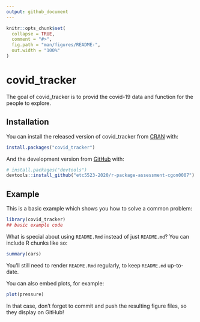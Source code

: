 ```yaml
---
output: github_document
---
```


<!-- README.md is generated from README.Rmd. Please edit that file -->

```r
knitr::opts_chunk$set(
  collapse = TRUE,
  comment = "#>",
  fig.path = "man/figures/README-",
  out.width = "100%"
)
```

# covid_tracker

<!-- badges: start -->
<!-- badges: end -->

The goal of covid_tracker is to provid the covid-19 data and function for the people to explore.

## Installation

You can install the released version of covid_tracker from [CRAN](https://CRAN.R-project.org) with:

``` r
install.packages("covid_tracker")
```

And the development version from [GitHub](https://github.com/) with:

``` r
# install.packages("devtools")
devtools::install_github("etc5523-2020/r-package-assessment-cgon0007")
```
## Example

This is a basic example which shows you how to solve a common problem:

```r
library(covid_tracker)
## basic example code
```

What is special about using `README.Rmd` instead of just `README.md`? You can include R chunks like so:

```r
summary(cars)
```

You'll still need to render `README.Rmd` regularly, to keep `README.md` up-to-date.

You can also embed plots, for example:

```r
plot(pressure)
```

In that case, don't forget to commit and push the resulting figure files, so they display on GitHub!
